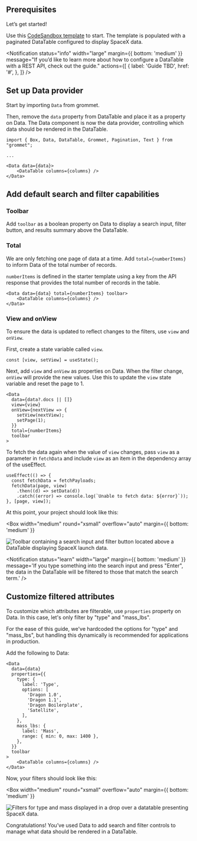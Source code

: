 
## Prerequisites

Let’s get started!

Use this [CodeSandbox template](https://codesandbox.io/s/hpe-design-system-template-lrdtpe?file=/index.js) to start. The template is populated with a paginated DataTable configured to display SpaceX data.

<Notification
  status="info"
  width="large"
  margin={{ bottom: 'medium' }}
  message="If you’d like to learn more about how to configure a DataTable with a REST API, check out the guide."
  actions={[
    {
      label: 'Guide TBD',
      href: '#',
    },
  ]}
/>

## Set up Data provider

Start by importing `Data` from grommet.

Then, remove the `data` property from DataTable and place it as a property on Data. The Data component is now the data provider, controlling which data should be rendered in the DataTable.

```
import { Box, Data, DataTable, Grommet, Pagination, Text } from "grommet";

...

<Data data={data}>
    <DataTable columns={columns} />
</Data>
```

## Add default search and filter capabilities

### Toolbar

Add `toolbar` as a boolean property on Data to display a search input, filter button, and results summary above the DataTable.

### Total

We are only fetching one page of data at a time. Add `total={numberItems}` to inform Data of the total number of records.

`numberItems` is defined in the starter template using a key from the API response that provides the total number of records in the table.

```
<Data data={data} total={numberItems} toolbar>
    <DataTable columns={columns} />
</Data>
```

### View and onView

To ensure the data is updated to reflect changes to the filters, use `view` and `onView`.

First, create a state variable called `view`.

```
const [view, setView] = useState();
```

Next, add `view` and `onView` as properties on Data. When the filter change, `onView` will provide the new values. Use this to update the `view` state variable and reset the page to 1.

```
<Data
  data={data?.docs || []}
  view={view}
  onView={nextView => {
    setView(nextView);
    setPage(1);
  }}
  total={numberItems}
  toolbar
>
```

To fetch the data again when the value of `view` changes, pass `view` as a parameter in `fetchData` and include `view` as an item in the dependency array of the useEffect.

```
useEffect(() => {
  const fetchData = fetchPayloads;
  fetchData(page, view)
    .then((d) => setData(d))
    .catch((error) => console.log(`Unable to fetch data: ${error}`));
}, [page, view]);
```

At this point, your project should look like this:

<Box
  width="medium"
  round="xsmall"
  overflow="auto"
  margin={{ bottom: 'medium' }}
>
  <Image
    src="/learnImages/data-simple-toolbar.png"
    alt="Toolbar containing a search input and filter button located above a DataTable displaying SpaceX launch data."
    fit="contain"
  />
</Box>

<Notification
  status="learn"
  width="large"
  margin={{ bottom: 'medium' }}
  message='If you type something into the search input and press "Enter", the data in the DataTable will be filtered to those that match the search term.'
/>

<Notification
  status="learn"
  width="large"
  message="If you click on the filter button, Data has populated the filters to include all of the data attributes. The input type (Select, CheckBoxGroup, etc.) is determined based on the type of data and amount of results for that attribute."
/>

## Customize filtered attributes

To customize which attributes are filterable, use `properties` property on Data. In this case, let's only filter by "type" and "mass_lbs".

For the ease of this guide, we've hardcoded the options for "type" and "mass_lbs", but handling this dynamically is recommended for applications in production.

Add the following to Data:

```
<Data
  data={data}
  properties={{
    type: {
      label: 'Type',
      options: [
        'Dragon 1.0',
        'Dragon 1.1',
        'Dragon Boilerplate',
        'Satellite',
      ],
    },
    mass_lbs: {
      label: 'Mass',
      range: { min: 0, max: 1400 },
    },
  }}
  toolbar
>
    <DataTable columns={columns} />
</Data>
```

Now, your filters should look like this:

<Box
  width="medium"
  round="xsmall"
  overflow="auto"
  margin={{ bottom: 'medium' }}
>
  <Image
    src="/learnImages/data-simple-filters.png"
    alt="Filters for type and mass displayed in a drop over a datatable presenting SpaceX data."
    fit="contain"
  />
</Box>

Congratulations! You’ve used Data to add search and filter controls to manage what data should be rendered in a DataTable.
